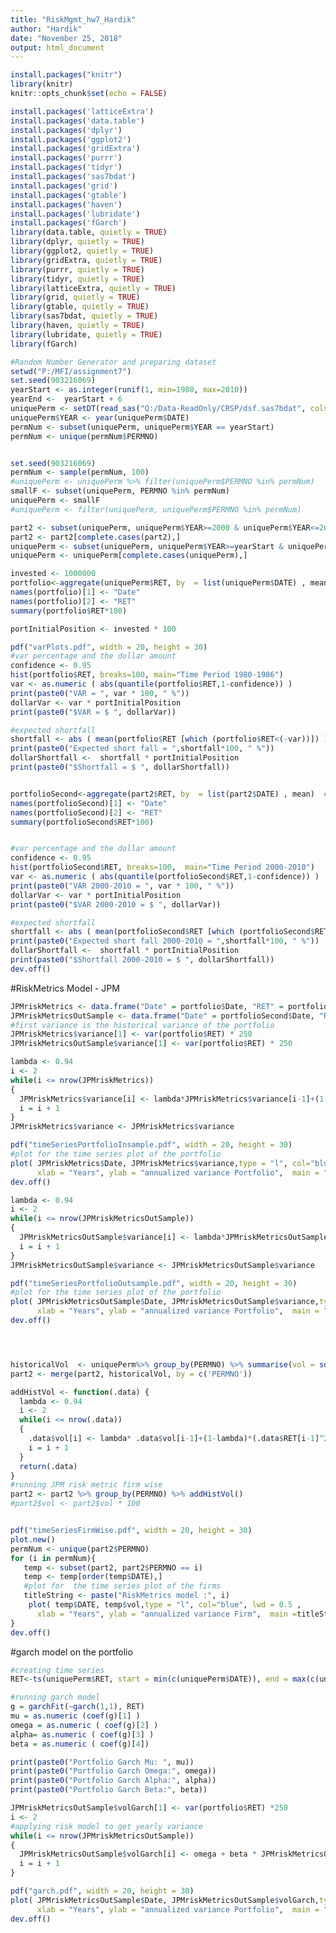 ```yaml
---
title: "RiskMgmt_hw7_Hardik"
author: "Hardik"
date: "November 25, 2018"
output: html_document
---
```


```r
install.packages("knitr")
library(knitr)
knitr::opts_chunk$set(echo = FALSE)
```

```r
install.packages('latticeExtra')
install.packages('data.table')
install.packages('dplyr')
install.packages('ggplot2')
install.packages('gridExtra')
install.packages('purrr')
install.packages('tidyr')
install.packages('sas7bdat')
install.packages('grid')
install.packages('gtable')
install.packages('haven')
install.packages('lubridate')
install.packages('fGarch')
library(data.table, quietly = TRUE)
library(dplyr, quietly = TRUE)
library(ggplot2, quietly = TRUE)
library(gridExtra, quietly = TRUE)
library(purrr, quietly = TRUE)
library(tidyr, quietly = TRUE)
library(latticeExtra, quietly = TRUE)
library(grid, quietly = TRUE)
library(gtable, quietly = TRUE)
library(sas7bdat, quietly = TRUE)
library(haven, quietly = TRUE)
library(lubridate, quietly = TRUE)
library(fGarch)
```

```r
#Random Number Generator and preparing dataset
setwd("P:/MFI/assignment7")
set.seed(903216069)
yearStart <- as.integer(runif(1, min=1980, max=2010))
yearEnd <-  yearStart + 6 
uniquePerm <- setDT(read_sas("Q:/Data-ReadOnly/CRSP/dsf.sas7bdat", cols_only = c('PERMNO','DATE', 'RET')))
uniquePerm$YEAR <- year(uniquePerm$DATE)
permNum <- subset(uniquePerm, uniquePerm$YEAR == yearStart)
permNum <- unique(permNum$PERMNO)


set.seed(903216069)
permNum <- sample(permNum, 100)
#uniquePerm <- uniquePerm %>% filter(uniquePerm$PERMNO %in% permNum)
smallF <- subset(uniquePerm, PERMNO %in% permNum)
uniquePerm <- smallF
#uniquePerm <- filter(uniquePerm, uniquePerm$PERMNO %in% permNum)

part2 <- subset(uniquePerm, uniquePerm$YEAR>=2000 & uniquePerm$YEAR<=2010)
part2 <- part2[complete.cases(part2),]
uniquePerm <- subset(uniquePerm, uniquePerm$YEAR>=yearStart & uniquePerm$YEAR<=yearEnd)
uniquePerm <- uniquePerm[complete.cases(uniquePerm),]

```

```r
invested <- 1000000
portfolio<-aggregate(uniquePerm$RET, by  = list(uniquePerm$DATE) , mean)  #create porftolio -> sum per date
names(portfolio)[1] <- "Date" 
names(portfolio)[2] <- "RET"
summary(portfolio$RET*100)

portInitialPosition <- invested * 100

pdf("varPlots.pdf", width = 20, height = 30)
#var percentage and the dollar amount
confidence <- 0.95
hist(portfolio$RET, breaks=100, main="Time Period 1980-1986")
var <- as.numeric ( abs(quantile(portfolio$RET,1-confidence)) )
print(paste0("VAR = ", var * 100, " %"))
dollarVar <- var * portInitialPosition
print(paste0("$VAR = $ ", dollarVar))

#expected shortfall
shortfall <- abs ( mean(portfolio$RET [which (portfolio$RET<(-var))]) )
print(paste0("Expected short fall = ",shortfall*100, " %"))
dollarShortfall <-  shortfall * portInitialPosition
print(paste0("$Shortfall = $ ", dollarShortfall))


portfolioSecond<-aggregate(part2$RET, by  = list(part2$DATE) , mean)  #create porftolio -> sum per date
names(portfolioSecond)[1] <- "Date" 
names(portfolioSecond)[2] <- "RET"
summary(portfolioSecond$RET*100)


#var percentage and the dollar amount
confidence <- 0.95
hist(portfolioSecond$RET, breaks=100,  main="Time Period 2000-2010")
var <- as.numeric ( abs(quantile(portfolioSecond$RET,1-confidence)) )
print(paste0("VAR 2000-2010 = ", var * 100, " %"))
dollarVar <- var * portInitialPosition
print(paste0("$VAR 2000-2010 = $ ", dollarVar))

#expected shortfall
shortfall <- abs ( mean(portfolioSecond$RET [which (portfolioSecond$RET<(-var))]) )
print(paste0("Expected short fall 2000-2010 = ",shortfall*100, " %"))
dollarShortfall <-  shortfall * portInitialPosition
print(paste0("$Shortfall 2000-2010 = $ ", dollarShortfall))
dev.off()
```
#RiskMetrics Model - JPM
```r

JPMriskMetrics <- data.frame("Date" = portfolio$Date, "RET" = portfolio$RET, "variance" = 0)
JPMriskMetricsOutSample <- data.frame("Date" = portfolioSecond$Date, "RET" = portfolioSecond$RET, "variance" = 0)
#first variance is the historical variance of the portfolio
JPMriskMetrics$variance[1] <- var(portfolio$RET) * 250
JPMriskMetricsOutSample$variance[1] <- var(portfolio$RET) * 250

lambda <- 0.94
i <- 2
while(i <= nrow(JPMriskMetrics))
{
  JPMriskMetrics$variance[i] <- lambda*JPMriskMetrics$variance[i-1]+(1-lambda)*(JPMriskMetrics$RET[i-1]^2 )
  i = i + 1
}
JPMriskMetrics$variance <- JPMriskMetrics$variance

pdf("timeSeriesPortfolioInsample.pdf", width = 20, height = 30)
#plot for the time series plot of the portfolio
plot( JPMriskMetrics$Date, JPMriskMetrics$variance,type = "l", col="blue", lwd = 0.5 , 
      xlab = "Years", ylab = "annualized variance Portfolio",  main = "RiskMetrics model 1980-1986")
dev.off()  

lambda <- 0.94
i <- 2
while(i <= nrow(JPMriskMetricsOutSample))
{
  JPMriskMetricsOutSample$variance[i] <- lambda*JPMriskMetricsOutSample$variance[i-1]+(1-lambda)*(JPMriskMetricsOutSample$RET[i-1]^2 )
  i = i + 1
}
JPMriskMetricsOutSample$variance <- JPMriskMetricsOutSample$variance 

pdf("timeSeriesPortfolioOutsample.pdf", width = 20, height = 30)
#plot for the time series plot of the portfolio
plot( JPMriskMetricsOutSample$Date, JPMriskMetricsOutSample$variance,type = "l", col="blue", lwd = 0.5 , 
      xlab = "Years", ylab = "annualized variance Portfolio",  main = "RiskMetrics model 2010-2016")
dev.off() 




historicalVol  <- uniquePerm%>% group_by(PERMNO) %>% summarise(vol = sd(RET) * sqrt(250))
part2 <- merge(part2, historicalVol, by = c('PERMNO'))

addHistVol <- function(.data) {
  lambda <- 0.94
  i <- 2
  while(i <= nrow(.data))
  {
    .data$vol[i] <- lambda* .data$vol[i-1]+(1-lambda)*(.data$RET[i-1]^2 )
    i = i + 1
  }
  return(.data)
}
#running JPM risk metric firm wise
part2 <- part2 %>% group_by(PERMNO) %>% addHistVol()
#part2$vol <- part2$vol * 100


pdf("timeSeriesFirmWise.pdf", width = 20, height = 30)
plot.new()
permNum <- unique(part2$PERMNO)
for (i in permNum){
   temp <- subset(part2, part2$PERMNO == i)
   temp <- temp[order(temp$DATE),] 
   #plot for  the time series plot of the firms
   titleString <- paste("RiskMetrics model :", i)
    plot( temp$DATE, temp$vol,type = "l", col="blue", lwd = 0.5 , 
      xlab = "Years", ylab = "annualized variance Firm",  main =titleString)
}
dev.off()  


```

#garch model on the portfolio
```r
#creating time series
RET<-ts(uniquePerm$RET, start = min(c(uniquePerm$DATE)), end = max(c(uniquePerm$DATE)) )

#running garch model
g = garchFit(~garch(1,1), RET)  
mu = as.numeric (coef(g)[1] )
omega = as.numeric ( coef(g)[2] )
alpha= as.numeric ( coef(g)[3] )
beta = as.numeric ( coef(g)[4])

print(paste0("Portfolio Garch Mu: ", mu))
print(paste0("Portfolio Garch Omega:", omega))
print(paste0("Portfolio Garch Alpha:", alpha))
print(paste0("Portfolio Garch Beta:", beta))

JPMriskMetricsOutSample$volGarch[1] <- var(portfolio$RET) *250
i <- 2
#applying risk model to get yearly variance
while(i <= nrow(JPMriskMetricsOutSample))
{
  JPMriskMetricsOutSample$volGarch[i] <- omega + beta * JPMriskMetricsOutSample$volGarch[i-1]+ alpha*(JPMriskMetricsOutSample$RET[i-1]^2 )
  i = i + 1
}

pdf("garch.pdf", width = 20, height = 30)
plot( JPMriskMetricsOutSample$Date, JPMriskMetricsOutSample$volGarch,type = "l", col="blue", lwd = 0.5 , 
      xlab = "Years", ylab = "annualized variance Portfolio",  main = "GARCH model 2010-2016")
dev.off() 

```
